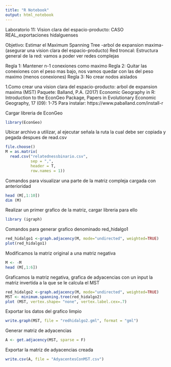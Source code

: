 ```yaml
---
title: "R Notebook"
output: html_notebook
---
```


Laboratorio 11: Vision clara del espacio-producto: CASO REAL_exportaciones hidalguenses

Objetivo: Estimar el Maximum Spanning Tree -arbol de expansion maxima- (asegurar una vision clara del espacio-producto)
Red troncal: Estructura general de la red: vamos a poder ver redes complejas

Regla 1: Mantener n-1 conexiones como maximo
Regla 2: Quitar las conexiones con el peso mas bajo, nos vamos quedar con las del peso maximo (menos conexiones)
Regla 3: No crear nodos aislados

1.Como crear una vision clara del espacio-producto: arbol de expansion maxima (MST) 
Paquete: Balland, P.A. (2017) Economic Geography in R: Introduction to the EconGeo Package, Papers in Evolutionary Economic Geography, 17 (09): 1-75 
Para instalar: https://www.paballand.com/install-r

Cargar libreria de EconGeo
```r
library(EconGeo)
```

Ubicar archivo a utilizar, al ejecutar señala la ruta la cual debe ser copiada y pegada despues de read.csv
```r
file.choose()
M = as.matrix(
  read.csv("relatednessbinario.csv", 
           sep = ",", 
           header = T, 
           row.names = 1))
```

Comandos para visualizar una parte de la matriz compleja cargada con anterioridad
```r
head (M[,1:10])
dim (M)
```

Realizar un primer grafico de la matriz, cargar libreria para ello
```r
library (igraph)
```

Comandos para generar grafico denominado red_hidalgo1
```r
red_hidalgo1 <-graph.adjacency(M, mode="undirected", weighted=TRUE)
plot(red_hidalgo1)
```

Modificamos la matriz original a una matriz negativa
```r
M <- -M
head (M[,1:6])
```

Graficamos la matriz negativa, grafica de adyacencias con un input la matriz invertida a la que se le calcula el MST
```r
red_hidalgo2 <-graph.adjacency(M, mode="undirected", weighted=TRUE)
MST <- minimum.spanning.tree(red_hidalgo2)
plot (MST, vertex.shape= "none", vertex.label.cex=.7)
```

Exportar los datos del grafico limpio
```r
write.graph(MST, file = "redhidalgo2.gml", format = "gml")
```

Generar matriz de adyacencias
```r
A <- get.adjacency(MST, sparse = F)
```

Exportar la matriz de adyacencias creada
```r
write.csv(A, file = "AdyacentesConMST.csv")
```
